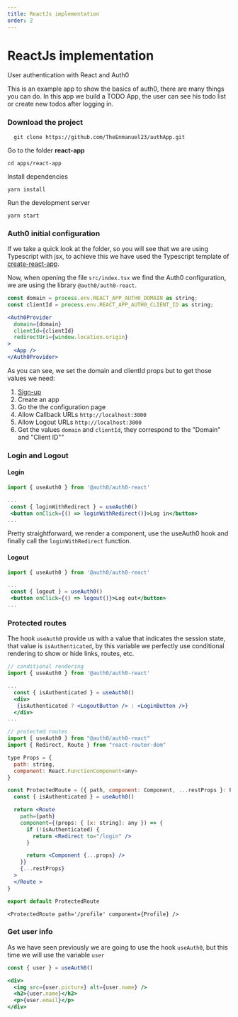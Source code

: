 ```yaml
---
title: ReactJs implementation
order: 2
---
```


# ReactJs implementation
User authentication with React and Auth0 

This is an example app to show the basics of auth0, there are many things you can do. In this app we build a TODO App, the user can see his todo list or create new todos after logging in. 

### Download the project
```
  git clone https://github.com/TheEnmanuel23/authApp.git
```

Go to the folder **react-app**
```
cd apps/react-app
```

Install dependencies
```
yarn install
```

Run the development server
```
yarn start
```

### Auth0 initial configuration

If we take a quick look at the folder, so you will see that we are using Typescript with jsx, to achieve this we have used the Typescript template of [create-react-app](https://reactjs.org/docs/create-a-new-react-app.html).

Now, when opening the file `src/index.tsx`  we find the Auth0 configuration, we are using the library `@auth0/auth0-react`.


```jsx
const domain = process.env.REACT_APP_AUTH0_DOMAIN as string;
const clientId = process.env.REACT_APP_AUTH0_CLIENT_ID as string;

<Auth0Provider
  domain={domain}
  clientId={clientId}
  redirectUri={window.location.origin}
>
  <App />
</Auth0Provider>
```

As you can see, we set the domain and clientId props but to get those values we need:
1. [Sign-up](https://auth0.com/signup?promo=sup&place=in-blog-banner&type=link&text=get-started&origin=blog)
2. Create an app
3. Go the the configuration page
4. Allow Callback URLs `http://localhost:3000`
5. Allow Logout URLs `http://localhost:3000`
5. Get the values `domain` and `clientId`, they correspond to the "Domain" and "Client ID""


### Login and Logout
#### Login
```jsx
import { useAuth0 } from '@auth0/auth0-react'

...
 const { loginWithRedirect } = useAuth0()
 <button onClick={() => loginWithRedirect()}>Log in</button>
...
```
Pretty straightforward, we render a component, use the useAuth0 hook and finally call the `loginWithRedirect` function.

#### Logout
```jsx
import { useAuth0 } from '@auth0/auth0-react'

...
 const { logout } = useAuth0()
 <button onClick={() => logout()}>Log out</button>
...
```

### Protected routes
The hook `useAuth0` provide us with a value that indicates the session state, that value is `isAuthenticated`, by this variable we perfectly use conditional rendering to show or hide links, routes, etc.

```jsx
// conditional rendering
import { useAuth0 } from '@auth0/auth0-react'

...
  const { isAuthenticated } = useAuth0()
  <div>
   {isAuthenticated ? <LogoutButton /> : <LoginButton />}
  </div>
...
```

```jsx
// protected routes
import { useAuth0 } from "@auth0/auth0-react"
import { Redirect, Route } from "react-router-dom"

type Props = {
  path: string,
  component: React.FunctionComponent<any>
}

const ProtectedRoute = ({ path, component: Component, ...restProps }: Props) => {
  const { isAuthenticated } = useAuth0()

  return <Route
    path={path}
    component={(props: { [x: string]: any }) => {
      if (!isAuthenticated) {
        return <Redirect to="/login" />
      }

      return <Component {...props} />
    }}
    {...restProps}
  >
  </Route >
}

export default ProtectedRoute
```
```
<ProtectedRoute path='/profile' component={Profile} />
```

### Get user info
As we have seen previously we are going to use the hook `useAuth0`, but this time we will use the variable `user`
```jsx
const { user } = useAuth0()

<div>
  <img src={user.picture} alt={user.name} />
  <h2>{user.name}</h2>
  <p>{user.email}</p>
</div>
```


